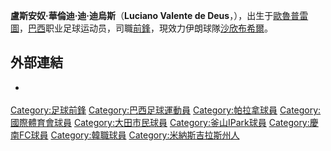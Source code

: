 {{Infobox Football biography
| playername= 盧斯安奴·華倫迪
| image=
| fullname = Luciano Valente de Deus
| dateofbirth = {{Birth date and age|1981|06|12|df=y}}
| cityofbirth = [[歐魯普雷圖|歐魯普雷圖]], [[米納斯吉拉斯|米納斯吉拉斯]]
| countryofbirth = [[巴西|巴西]] {{flagicon|Brazil}}
| height = {{height|m=1.83}}
| currentclub = [[布什尔老鹰足球俱乐部|沙欣布希爾]]
| clubnumber = 
| position = [[前鋒_(足球)|前鋒]]
| youthyears = 
| youthclubs = 
|years=1995-00<br>2000-01<br>2001<br>2001-02<br>2002<br>2002-03<br>2003<br>2003-04<br>2004<br>2004<br>2005<br>2006<br>2007<br>2008-09<br>2009-
| clubs = {{tsl|en|Esporte Clube Internacional||EC國際}}<br>Inter de Lages<br>{{tsl|en|Esporte Clube Internacional||EC國際}}<br>Sociedade Esportiva<br>Inter de Lages<br>[[巴拉納|巴拉納]]<br>{{tsl|en|Iraty Sport Club||伊拉堤}}<br>[[國際體育會|國際體育會]]<br>[[莫奇米林體育會|摩吉米林]]<br>[[大田市民|大田市民]]<br>[[釜山I'Park|釜山I'Park]]<br>[[慶南FC|慶南FC]]<br>[[釜山I'Park|釜山I'Park]]<br>[[胡齐斯坦钢铁足球俱乐部|弗蘭德]]<br>[[布什尔老鹰足球俱乐部|沙欣布希爾]]
| caps(goals) = <br><br><br><br><br>{{0}}? {{0}}(4)<br>{{0}}? (10)<br>{{0}}? {{0}}(2)<br>{{0}}? {{0}}(4)<br>12 {{0}}(2)<br>22 {{0}}(9)<br>26 {{0}}(5)<br>21 {{0}}(3) <br> 22 {{0}}(4)<br> 5 {{0}}(0)
| nationalyears = 
| nationalteam = 
| nationalcaps(goals) = 
| pcupdate = 18 October 2009 (UTC)
}}
'''盧斯安奴·華倫迪·迪·迪烏斯'''（'''Luciano Valente de Deus'''，{{bd|1981年|1月12日|||L}}），出生于[[歐魯普雷圖|歐魯普雷圖]]，[[巴西|巴西]]职业足球运动员，司職[[前鋒_(足球)|前鋒]]，現效力伊朗球隊[[布什尔老鹰足球俱乐部|沙欣布希爾]]。

==外部連結==
* {{K League player|20040144}} {{ko icon}}

{{DEFAULTSORT:Deus, Luciano Valente de}}
[[Category:足球前鋒|Category:足球前鋒]]
[[Category:巴西足球運動員|Category:巴西足球運動員]]
[[Category:帕拉拿球員|Category:帕拉拿球員]]
[[Category:國際體育會球員|Category:國際體育會球員]]
[[Category:大田市民球員|Category:大田市民球員]]
[[Category:釜山IPark球員|Category:釜山IPark球員]]
[[Category:慶南FC球員|Category:慶南FC球員]]
[[Category:韓職球員|Category:韓職球員]]
[[Category:米納斯吉拉斯州人|Category:米納斯吉拉斯州人]]